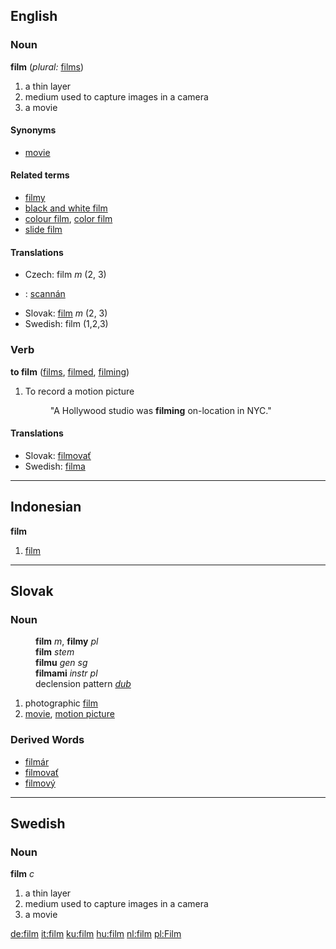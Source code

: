 ==English==

===Noun===
'''film'''  (''plural:'' [[films]])
# a thin layer
# medium used to capture images in a camera
# a movie

====Synonyms====
*[[movie]]

====Related terms====
*[[filmy]]
*[[black and white film]]
*[[colour film]], [[color film]]
*[[slide film]]

==== Translations ====
*Czech: film ''m'' (2, 3)
*{{ga}}: [[scannán]]
*Slovak: [[film#Slovak|film]] ''m'' (2, 3)
*Swedish: film (1,2,3)

===Verb===
'''to film'''  ([[films]], [[filmed]], [[filming]])
#To record a motion picture
#:"A Hollywood studio was '''filming''' on-location in NYC."

==== Translations ====
*Slovak: [[filmovať]]
*Swedish: [[filma]]

----

== Indonesian ==
'''film'''
# [[film]]

----
== Slovak ==
=== Noun ===
:'''film''' ''m'', '''filmy''' ''pl''
:'''film''' ''stem''
:'''filmu''' ''gen sg''
:'''filmami''' ''instr pl''
:declension pattern ''[[Slovak declension pattern dub|dub]]''
# photographic [[film#English|film]]
# [[movie]], [[motion picture]]
=== Derived Words ===
* [[filmár]]
* [[filmovať]]
* [[filmový]]
----
==Swedish==
===Noun===
'''film''' ''c''

# a thin layer
# medium used to capture images in a camera
# a movie

[[de:film]]
[[it:film]]
[[ku:film]]
[[hu:film]]
[[nl:film]]
[[pl:Film]]